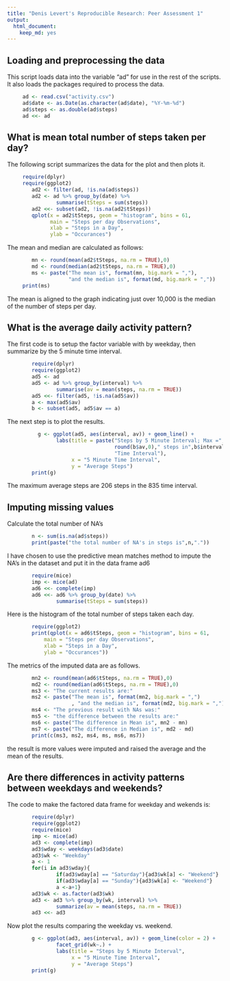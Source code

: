 ```yaml
---
title: "Denis Levert's Reproducible Research: Peer Assessment 1"
output: 
  html_document: 
    keep_md: yes
---
```



## Loading and preprocessing the data
This script loads data into the variable "ad" for use in the rest of the 
scripts. It also loads the packages required to process the data.
```r
     ad <- read.csv("activity.csv")
     ad$date <- as.Date(as.character(ad$date), "%Y-%m-%d")
     ad$steps <- as.double(ad$steps)
     ad <<- ad
```


## What is mean total number of steps taken per day?
The following script summarizes the data for the plot and then plots it.
```r
     require(dplyr)
     require(ggplot2)
        ad2 <- filter(ad, !is.na(ad$steps))
        ad2 <- ad %>% group_by(date) %>%
                summarise(tSteps = sum(steps))
        ad2 <<- subset(ad2, !is.na(ad2$tSteps))
        qplot(x = ad2$tSteps, geom = "histogram", bins = 61, 
              main = "Steps per day Observations", 
              xlab = "Steps in a Day", 
              ylab = "Occurances")
```
The mean and median are calculated as follows:
```r
        mn <- round(mean(ad2$tSteps, na.rm = TRUE),0)
        md <- round(median(ad2$tSteps, na.rm = TRUE),0)
        ms <- paste("The mean is", format(mn, big.mark = ","),
                    "and the median is", format(md, big.mark = ","))
     print(ms)
```
The mean is aligned to the graph indicating just over 10,000 is the median
of the number of steps per day.

## What is the average daily activity pattern?
The first code is to setup the factor variable with by weekday, then summarize
by the 5 minute time interval.
```r
        require(dplyr)
        require(ggplot2)
        ad5 <- ad
        ad5 <- ad %>% group_by(interval) %>%
                summarise(av = mean(steps, na.rm = TRUE))
        ad5 <<- filter(ad5, !is.na(ad5$av))
        a <- max(ad5$av)
        b <- subset(ad5, ad5$av == a)
```

The next step is to plot the results.
```r
          g <- ggplot(ad5, aes(interval, av)) + geom_line() + 
                labs(title = paste("Steps by 5 Minute Interval; Max =",
                                   round(b$av,0)," steps in",b$interval,
                                   "Time Interval"), 
                     x = "5 Minute Time Interval", 
                     y = "Average Steps")
        print(g)
```
The maximum average steps are 206 steps in the 835 time interval.

## Imputing missing values

Calculate the total number of NA's
``` r
        n <- sum(is.na(ad$steps))
        print(paste("the total number of NA's in steps is",n,"."))
```
I have chosen to use the predictive mean matches method to impute the NA's in 
the dataset and put it in the data frame ad6
```r
        require(mice)
        imp <- mice(ad)
        ad6 <<- complete(imp)
        ad6 <<- ad6 %>% group_by(date) %>%
                summarise(tSteps = sum(steps))
```
Here is the histogram of the total number of steps taken each day.
```r
        require(ggplot2)
        print(qplot(x = ad6$tSteps, geom = "histogram", bins = 61, 
            main = "Steps per day Observations", 
            xlab = "Steps in a Day", 
            ylab = "Occurances"))
```
The metrics of the imputed data are as follows.
```r
        mn2 <- round(mean(ad6$tSteps, na.rm = TRUE),0)
        md2 <- round(median(ad6$tSteps, na.rm = TRUE),0)
        ms3 <- "The current results are:"
        ms2 <- paste("The mean is", format(mn2, big.mark = ",")
                     , "and the median is", format(md2, big.mark = ","))
        ms4 <- "The previous result with NAs was:"
        ms5 <- "the difference between the results are:"
        ms6 <- paste("The difference in Mean is", mn2 - mn)
        ms7 <- paste("The difference in Median is", md2 - md)
        print(c(ms3, ms2, ms4, ms, ms6, ms7))
```
the result is more values were imputed and raised the average and
the mean of the results.

## Are there differences in activity patterns between weekdays and weekends?
The code to make the factored data frame for weekday and wekends is:
```r
        require(dplyr)
        require(ggplot2)
        require(mice)
        imp <- mice(ad)
        ad3 <- complete(imp)
        ad3$wday <- weekdays(ad3$date)
        ad3$wk <- "Weekday"
        a <- 1
        for(i in ad3$wday){
                if(ad3$wday[a] == "Saturday"){ad3$wk[a] <- "Weekend"}
                if(ad3$wday[a] == "Sunday"){ad3$wk[a] <- "Weekend"}
                a <-a+1}
        ad3$wk <- as.factor(ad3$wk)
        ad3 <- ad3 %>% group_by(wk, interval) %>%
                summarize(av = mean(steps, na.rm = TRUE))
        ad3 <<- ad3
```
Now plot the results comparing the weekday vs. weekend.
```r
        g <- ggplot(ad3, aes(interval, av)) + geom_line(color = 2) + 
                facet_grid(wk~.) +
                labs(title = "Steps by 5 Minute Interval", 
                     x = "5 Minute Time Interval", 
                     y = "Average Steps")
        print(g)
```
